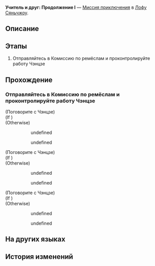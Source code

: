 {{Дополнить|Диалоги.}}
{{Миссия Инфобокс
|id              = 2020402
|Название        = 
|Изображение     = Миссия Освоения Учитель и друг Продолжение I.png
|Тип             = Миссия приключения
|События         = 
|Глава           = 
|Условия         = Завершена [[Миссия приключения]] ''[[Учитель и друг]]''
|Персонажи       = Первопроходец; Чэнцзе
|СтартЛокация    = Порт Звездочёт Навалия
|Мир             = Лофу Сяньчжоу
|Локации         = Порт Звездочёт Навалия
|Предыдущая      = Учитель и друг
|Следующая       = 
|Награды         = Immortal's Delight*1; Кредиты*10 000
}}
'''Учитель и друг: Продолжение I''' — [[Миссия приключения]] в [[Лофу Сяньчжоу]].

==Описание==
{{Описание|<!--официальное описание из Перекрёстка судеб-->}}

==Этапы==
# Отправляйтесь в Комиссию по ремёслам и проконтролируйте работу Чэнцзе

==Прохождение==
{{Дополнить}}

{{Диалог Конец}}

===Отправляйтесь в Комиссию по ремёслам и проконтролируйте работу Чэнцзе===
{{Описание миссии|локация=Комиссия по ремёслам|Мастер Чэнцзе полон решимости завершить проект учителя Райана, и он просит проконтролировать его работу. Вы не до конца понимаете, что от вас требуется, но нужно пойти и всё разузнать.<br />Потребность в стороннем контроле многое говорит о человеке.}}
{{Диалог Начало}}

;(Поговорите с Чэнцзе)
;(If {{cx}}<!--SubMission Finish: 202040402-->)
:<!--Unknown TalkSentence: 204025601-->
;(Otherwise)
:<!--Unknown TalkSentence: 204020201-->
::{{Диалог|Стрелка}} undefined
::<!--Unknown TalkSentence: 204020203-->
::{{Диалог|Стрелка}} undefined
:<!--Unknown TalkSentence: 204020205-->
:<!--Unknown TalkSentence: 204020206-->

;(Поговорите с Чэнцзе)
;(If {{cx}}<!--SubMission Finish: 202040402-->)
:<!--Unknown TalkSentence: 204025601-->
;(Otherwise)
:<!--Unknown TalkSentence: 204020201-->
::{{Диалог|Стрелка}} undefined
::<!--Unknown TalkSentence: 204020203-->
::{{Диалог|Стрелка}} undefined
:<!--Unknown TalkSentence: 204020205-->
:<!--Unknown TalkSentence: 204020206-->

;(Поговорите с Чэнцзе)
;(If {{cx}}<!--SubMission Finish: 202040402-->)
:<!--Unknown TalkSentence: 204025601-->
;(Otherwise)
:<!--Unknown TalkSentence: 204020201-->
::{{Диалог|Стрелка}} undefined
::<!--Unknown TalkSentence: 204020203-->
::{{Диалог|Стрелка}} undefined
:<!--Unknown TalkSentence: 204020205-->
:<!--Unknown TalkSentence: 204020206-->
{{Диалог Конец}}

==На других языках==
{{На других языках
|en   = A Teacher and a Friend: Interlude
|zhs  = 亦师亦友•承
|zht  = 亦師亦友•承
|ja   = 師であり、友であり・承
|ko   = 스승이자 벗•계승
|es   = Un maestro y un amigo (continuación I)
|fr   = Professeur et ami&nbsp;: Interlude
|ru   = Учитель и друг: Продолжение I
|th   = เป็นทั้งครูและเพื่อน: ภาคต่อ
|vi   = Vừa Thầy Vừa Bạn-Tiếp
|de   = Ein Lehrer und ein Freund: Fortsetzung I
|id   = Guru dan Teman: Bersambung
|pt   = Um Professor e um Colega: Interlúdio
}}

==История изменений==
{{История изменений|2.7}}
